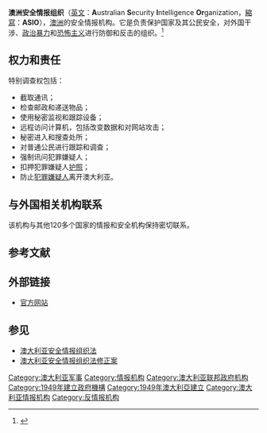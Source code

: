 {{noteTA
|1=zh:澳大利亞;zh-hant:澳洲;zh-hans:澳洲;zh-cn:澳洲;zh-tw:澳洲;zh-hk:澳洲;zh-mo:澳洲;
|2=zh:澳大利亚;zh-hant:澳洲;zh-hans:澳洲;zh-cn:澳洲;zh-tw:澳洲;zh-hk:澳洲;zh-mo:澳洲;
}}

{{Infobox Government agency
|agency_name     = 澳洲安全情报组织
|nativename      = ASIO
|headquarters    = [[堪培拉|堪培拉]]{{Coord|35|18|01.72|S|149|09|05.53|E|display=inline,title}}
|formed          = 1949年3月16日
|jurisdiction    = {{AUS}}
|employees       = 1,692
|url             =
|budget          = 
|minister1_name  = [[罗伯特·麦克利兰（澳大利亚政治家）|罗伯特麦克利兰]] 
|minister1_pfo   = <small>[[澳大利亚首席检察官|总检察长]]</small>
|chief1_name     = [[戴维·欧文|戴维·欧文]]
|chief1_position = <small>[[安全主任|安全主任]]</small>
|parent_agency   = [[司法部（澳大利亚）|司法部]]
|website         = http://www.asio.gov.au
}}

'''澳洲安全情报组织'''（[[英文|英文]]：'''A'''ustralian '''S'''ecurity '''I'''ntelligence '''Or'''ganization，[[縮寫|縮寫]]：'''ASIO'''），[[澳洲|澳洲]]的安全情报机构。它是负责保护国家及其公民安全，对外国干涉、[[政治暴力|政治暴力]]和[[恐怖主义|恐怖主义]]进行防御和反击的组织。<ref>{{Cite web |url=http://www.asio.gov.au/ |title=存档副本 |access-date=2022-01-12 |archive-date=2021-04-21 |archive-url=https://web.archive.org/web/20210421051750/https://www.asio.gov.au/ |dead-url=no }}</ref>

== 权力和责任 ==
特别调查权包括：

* 截取通讯；
* 检查邮政和递送物品；
* 使用秘密监视和跟踪设备；
* 远程访问计算机，包括改变数据和对网站攻击；
* 秘密进入和搜查处所；
* 对普通公民进行跟踪和调查；
* 强制讯问犯罪嫌疑人；
* 扣押犯罪嫌疑人[[护照|护照]]；
* 防止[[犯罪嫌疑人|犯罪嫌疑人]]离开澳大利亚。

== 与外国相关机构联系 ==
该机构与其他120多个国家的情报和安全机构保持密切联系。

==参考文献==
{{Reflist}}

== 外部链接 ==
* [http://www.asio.gov.au 官方网站] {{Wayback|url=http://www.asio.gov.au/ |date=20210421051750 }} {{en}}

== 参见 ==
* [[澳大利亚安全情报组织法|澳大利亚安全情报组织法]]
* [[澳大利亚安全情报组织法修正案|澳大利亚安全情报组织法修正案]]

{{DEFAULTSORT:Australian Security Intelligence Organisation}}
[[Category:澳大利亚军事|Category:澳大利亚军事]]
[[Category:情报机构|Category:情报机构]]
[[Category:澳大利亚联邦政府机构|Category:澳大利亚联邦政府机构]]
[[Category:1949年建立政府機構|Category:1949年建立政府機構]]
[[Category:1949年澳大利亞建立|Category:1949年澳大利亞建立]]
[[Category:澳大利亚情报机构|Category:澳大利亚情报机构]]
[[Category:反情报机构|Category:反情报机构]]